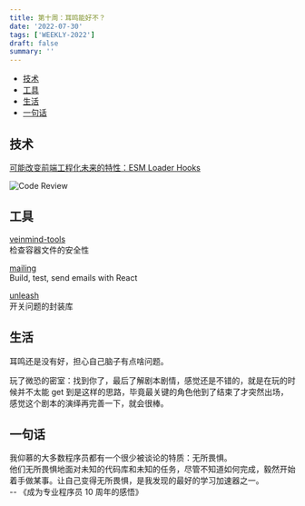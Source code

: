 ```yaml
---
title: 第十周：耳鸣能好不？
date: '2022-07-30'
tags: ['WEEKLY-2022']
draft: false
summary: ''
---
```


- [技术](#技术)
- [工具](#工具)
- [生活](#生活)
- [一句话](#一句话)

## 技术

[可能改变前端工程化未来的特性：ESM Loader Hooks](https://mp.weixin.qq.com/s?__biz=MzkzMjIxNTcyMA%3D%3D&mid=2247490796&idx=1&sn=ceaf8c0292012e56f35ab1205f9be330#wechat_redirect)

![Code Review](https://cdn.jsdelivr.net/gh/klaaay/pbed@main/uPic/rzB23z.jpg)

## 工具

[veinmind-tools](https://github.com/chaitin/veinmind-tools)  
检查容器文件的安全性

[mailing](https://github.com/successor-software/mailing)  
Build, test, send emails with React

[unleash](https://github.com/Unleash/unleash)  
开关问题的封装库

## 生活

耳鸣还是没有好，担心自己脑子有点啥问题。

玩了微恐的密室：找到你了，最后了解剧本剧情，感觉还是不错的，就是在玩的时候并不太能 get 到是这样的思路，毕竟最关键的角色他到了结束了才突然出场，感觉这个剧本的演绎再完善一下，就会很棒。

## 一句话

我仰慕的大多数程序员都有一个很少被谈论的特质：无所畏惧。  
他们无所畏惧地面对未知的代码库和未知的任务，尽管不知道如何完成，毅然开始着手做某事。让自己变得无所畏惧，是我发现的最好的学习加速器之一。  
-- 《成为专业程序员 10 周年的感悟》
